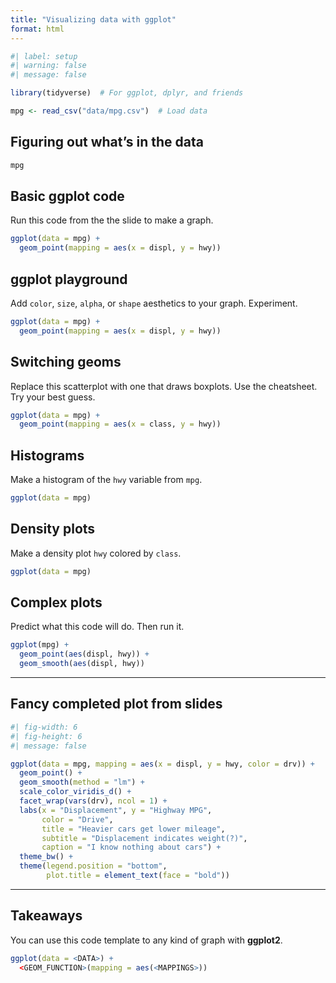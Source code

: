```yaml
---
title: "Visualizing data with ggplot"
format: html
---
```


```r
#| label: setup
#| warning: false
#| message: false

library(tidyverse)  # For ggplot, dplyr, and friends

mpg <- read_csv("data/mpg.csv")  # Load data
```

## Figuring out what's in the data

```r
mpg
```

## Basic ggplot code

Run this code from the the slide to make a graph.

```r
ggplot(data = mpg) +
  geom_point(mapping = aes(x = displ, y = hwy))
```

## ggplot playground

Add `color`, `size`, `alpha`, or `shape` aesthetics to your graph. Experiment.  

```r
ggplot(data = mpg) + 
  geom_point(mapping = aes(x = displ, y = hwy))
```

## Switching geoms

Replace this scatterplot with one that draws boxplots. Use the cheatsheet. Try your best guess.

```r
ggplot(data = mpg) +
  geom_point(mapping = aes(x = class, y = hwy))
```

## Histograms

Make a histogram of the `hwy` variable from `mpg`.

```r
ggplot(data = mpg)
```

## Density plots

Make a density plot `hwy` colored by `class`.

```r
ggplot(data = mpg) 
```

## Complex plots

Predict what this code will do. Then run it.

```r
ggplot(mpg) + 
  geom_point(aes(displ, hwy)) +
  geom_smooth(aes(displ, hwy))
```

---

## Fancy completed plot from slides

```r
#| fig-width: 6
#| fig-height: 6
#| message: false

ggplot(data = mpg, mapping = aes(x = displ, y = hwy, color = drv)) +
  geom_point() +
  geom_smooth(method = "lm") + 
  scale_color_viridis_d() +
  facet_wrap(vars(drv), ncol = 1) +
  labs(x = "Displacement", y = "Highway MPG",
       color = "Drive", 
       title = "Heavier cars get lower mileage",
       subtitle = "Displacement indicates weight(?)",
       caption = "I know nothing about cars") +
  theme_bw() +
  theme(legend.position = "bottom",
        plot.title = element_text(face = "bold"))
```

---

## Takeaways

You can use this code template to any kind of graph with **ggplot2**.

```r
ggplot(data = <DATA>) +
  <GEOM_FUNCTION>(mapping = aes(<MAPPINGS>))
```
